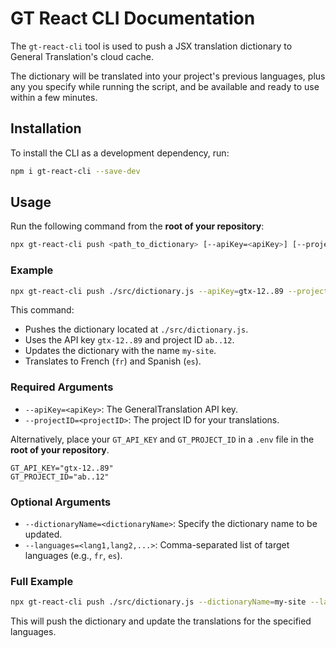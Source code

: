 # GT React CLI Documentation

The `gt-react-cli` tool is used to push a JSX translation dictionary to General Translation's cloud cache.

The dictionary will be translated into your project's previous languages, plus any you specify while running the script, and be available and ready to use within a few minutes.

## Installation

To install the CLI as a development dependency, run:

```bash
npm i gt-react-cli --save-dev
```

## Usage

Run the following command from the **root of your repository**:

```bash
npx gt-react-cli push <path_to_dictionary> [--apiKey=<apiKey>] [--projectID=<projectID>] [--dictionaryName=<dictionaryName>] [--languages=<lang1,lang2,...>]
```

### Example

```bash
npx gt-react-cli push ./src/dictionary.js --apiKey=gtx-12..89 --projectID=ab..12 --dictionaryName=my-site --languages=fr,es
```

This command:
- Pushes the dictionary located at `./src/dictionary.js`.
- Uses the API key `gtx-12..89` and project ID `ab..12`.
- Updates the dictionary with the name `my-site`.
- Translates to French (`fr`) and Spanish (`es`).

### Required Arguments

- `--apiKey=<apiKey>`: The GeneralTranslation API key. 
- `--projectID=<projectID>`: The project ID for your translations.

Alternatively, place your `GT_API_KEY` and `GT_PROJECT_ID` in a `.env` file in the **root of your repository**.

```.env
GT_API_KEY="gtx-12..89"
GT_PROJECT_ID="ab..12"
```

### Optional Arguments

- `--dictionaryName=<dictionaryName>`: Specify the dictionary name to be updated.
- `--languages=<lang1,lang2,...>`: Comma-separated list of target languages (e.g., `fr`, `es`).

### Full Example

```bash
npx gt-react-cli push ./src/dictionary.js --dictionaryName=my-site --languages=fr,es
```

This will push the dictionary and update the translations for the specified languages.